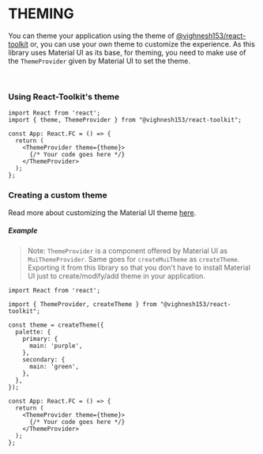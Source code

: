 
<Meta
  title="Theming/Usage"
/>

<style>{`

`}</style>

# THEMING

You can theme your application using the theme of [@vighnesh153/react-toolkit](https://react-toolkit.vighnesh153.com) or,
you can use your own theme to customize the experience. As this library uses Material UI as its base, for theming, you
need to make use of the `ThemeProvider` given by Material UI to set the theme.

<br />

### Using React-Toolkit's theme

```tsx
import React from 'react';
import { theme, ThemeProvider } from "@vighnesh153/react-toolkit";

const App: React.FC = () => {
  return (
    <ThemeProvider theme={theme}>
      {/* Your code goes here */}
    </ThemeProvider>
  );
};
```

### Creating a custom theme

Read more about customizing the Material UI theme [here](https://material-ui.com/customization/theming).

##### Example

> Note: `ThemeProvider` is a component offered by Material UI as `MuiThemeProvider`. Same goes for `createMuiTheme` as
`createTheme`. Exporting it from this library so that you don't have to install Material UI just to create/modify/add
theme in your application.

```tsx
import React from 'react';

import { ThemeProvider, createTheme } from "@vighnesh153/react-toolkit";

const theme = createTheme({
  palette: {
    primary: {
      main: 'purple',
    },
    secondary: {
      main: 'green',
    },
  },
});

const App: React.FC = () => {
  return (
    <ThemeProvider theme={theme}>
      {/* Your code goes here */}
    </ThemeProvider>
  );
};
```
